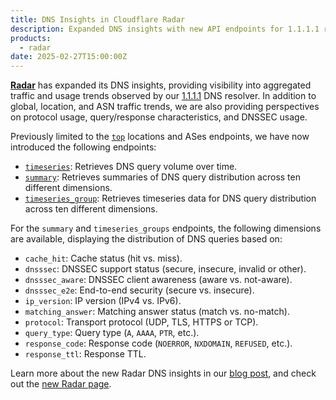 ```yaml
---
title: DNS Insights in Cloudflare Radar
description: Expanded DNS insights with new API endpoints for 1.1.1.1 resolver aggregated traffic data
products:
  - radar
date: 2025-02-27T15:00:00Z
---
```


[**Radar**](/radar/) has expanded its DNS insights, providing visibility into aggregated traffic and usage trends observed by our [1.1.1.1](/1.1.1.1/) DNS resolver.
In addition to global, location, and ASN traffic trends, we are also providing perspectives on protocol usage, query/response characteristics, and DNSSEC usage.

Previously limited to the [`top`](/api/resources/radar/subresources/dns/subresources/top/) locations and ASes endpoints, we have now introduced the following endpoints:

- [`timeseries`](/api/resources/radar/subresources/dns/methods/timeseries/): Retrieves DNS query volume over time.
- [`summary`](/api/resources/radar/subresources/dns/subresources/summary/): Retrieves summaries of DNS query distribution across ten different dimensions.
- [`timeseries_group`](/api/resources/radar/subresources/dns/subresources/timeseries_groups/): Retrieves timeseries data for DNS query distribution across ten different dimensions.

For the `summary` and `timeseries_groups` endpoints, the following dimensions are available, displaying the distribution of DNS queries based on:

- `cache_hit`: Cache status (hit vs. miss).
- `dnsssec`: DNSSEC support status (secure, insecure, invalid or other).
- `dnsssec_aware`: DNSSEC client awareness (aware vs. not-aware).
- `dnsssec_e2e`: End-to-end security (secure vs. insecure).
- `ip_version`: IP version (IPv4 vs. IPv6).
- `matching_answer`: Matching answer status (match vs. no-match).
- `protocol`: Transport protocol (UDP, TLS, HTTPS or TCP).
- `query_type`: Query type (`A`, `AAAA`, `PTR`, etc.).
- `response_code`: Response code (`NOERROR`, `NXDOMAIN`, `REFUSED`, etc.).
- `response_ttl`: Response TTL.


Learn more about the new Radar DNS insights in our [blog post](https://blog.cloudflare.com/new-dns-section-on-cloudflare-radar/), and check out the [new Radar page](https://radar.cloudflare.com/dns).
